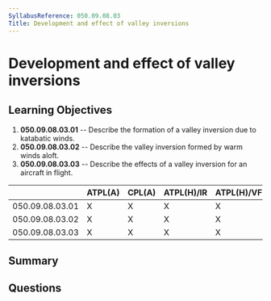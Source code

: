 ```yaml
---
SyllabusReference: 050.09.08.03
Title: Development and effect of valley inversions
---
```


# Development and effect of valley inversions

## Learning Objectives

1. **050.09.08.03.01** -- Describe the formation of a valley inversion due to
   katabatic winds.
2. **050.09.08.03.02** -- Describe the valley inversion formed by warm winds
   aloft.
3. **050.09.08.03.03** -- Describe the effects of a valley inversion for an
   aircraft in flight.

|                 | ATPL(A) | CPL(A) | ATPL(H)/IR | ATPL(H)/VFR | CPL(H) | IR  | CBIR(A) |
| --------------- | ------- | ------ | ---------- | ----------- | ------ | --- | ------- |
| 050.09.08.03.01 | X       | X      | X          | X           | X      | X   | X       |
| 050.09.08.03.02 | X       | X      | X          | X           | X      | X   | X       |
| 050.09.08.03.03 | X       | X      | X          | X           | X      | X   | X       |

## Summary

## Questions
